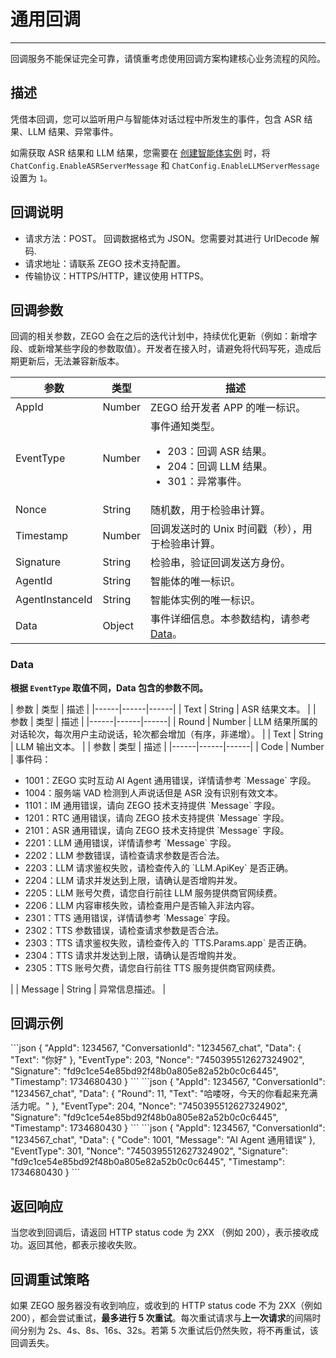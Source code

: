 
# 通用回调

- - -

<Warning title="注意">回调服务不能保证完全可靠，请慎重考虑使用回调方案构建核心业务流程的风险。</Warning>

## 描述

凭借本回调，您可以监听用户与智能体对话过程中所发生的事件，包含 ASR 结果、LLM 结果、异常事件。

<Note title="说明">

如需获取 ASR 结果和 LLM 结果，您需要在 [创建智能体实例](./../Agent%20Instance%20Management/CreateAgentInstance.mdx) 时，将 `ChatConfig.EnableASRServerMessage` 和 `ChatConfig.EnableLLMServerMessage` 设置为 `1`。
</Note>
## 回调说明

- 请求方法：POST。
    <Note title="说明">回调数据格式为 JSON。您需要对其进行 UrlDecode 解码.</Note>
- 请求地址：请联系 ZEGO 技术支持配置。
- 传输协议：HTTPS/HTTP，建议使用 HTTPS。

## 回调参数

<Note title="说明">回调的相关参数，ZEGO 会在之后的迭代计划中，持续优化更新（例如：新增字段、或新增某些字段的参数取值）。开发者在接入时，请避免将代码写死，造成后期更新后，无法兼容新版本。</Note>

| 参数 | 类型 | 描述 |
|------|------|------|
| AppId | Number | ZEGO 给开发者 APP 的唯一标识。 |
| EventType | Number | 事件通知类型。<ul><li>203：回调 ASR 结果。</li><li>204：回调 LLM 结果。</li><li>301：异常事件。</li></ul> |
| Nonce | String | 随机数，用于检验串计算。 |
| Timestamp | Number | 回调发送时的 Unix 时间戳（秒），用于检验串计算。 |
| Signature | String | 检验串，验证回调发送方身份。 |
| AgentId          | String | 智能体的唯一标识。   |
| AgentInstanceId  | String | 智能体实例的唯一标识。 |
| Data | Object | 事件详细信息。本参数结构，请参考 [Data](#data)。 |

### Data

**根据 `EventType` 取值不同，Data 包含的参数不同。**

<Tabs>
<Tab title="203">
| 参数 | 类型 | 描述 |
|------|------|------|
| Text | String | ASR 结果文本。 |
</Tab>
<Tab title="204">
| 参数 | 类型 | 描述 |
|------|------|------|
| Round | Number | LLM 结果所属的对话轮次，每次用户主动说话，轮次都会增加（有序，非递增）。 |
| Text | String | LLM 输出文本。 |
</Tab>
<Tab title="301">
| 参数 | 类型 | 描述 |
|------|------|------|
| Code | Number | 事件码：<ul><li>1001：ZEGO 实时互动 AI Agent 通用错误，详情请参考 `Message` 字段。</li><li>1004：服务端 VAD 检测到人声说话但是 ASR 没有识别有效文本。</li><li>1101：IM 通用错误，请向 ZEGO 技术支持提供 `Message` 字段。</li><li>1201：RTC 通用错误，请向 ZEGO 技术支持提供 `Message` 字段。</li><li>2101：ASR 通用错误，请向 ZEGO 技术支持提供 `Message` 字段。</li><li>2201：LLM 通用错误，详情请参考 `Message` 字段。</li><li>2202：LLM 参数错误，请检查请求参数是否合法。</li><li>2203：LLM 请求鉴权失败，请检查传入的 `LLM.ApiKey` 是否正确。</li><li>2204：LLM 请求并发达到上限，请确认是否增购并发。</li><li>2205：LLM 账号欠费，请您自行前往 LLM 服务提供商官网续费。</li><li>2206：LLM 内容审核失败，请检查用户是否输入非法内容。</li><li>2301：TTS 通用错误，详情请参考 `Message` 字段。</li><li>2302：TTS 参数错误，请检查请求参数是否合法。</li><li>2303：TTS 请求鉴权失败，请检查传入的 `TTS.Params.app` 是否正确。</li><li>2304：TTS 请求并发达到上限，请确认是否增购并发。</li><li>2305：TTS 账号欠费，请您自行前往 TTS 服务提供商官网续费。</li></ul> |
| Message | String | 异常信息描述。 |
</Tab>
</Tabs>

## 回调示例

<Tabs>
<Tab title="EventType 为 203">
```json
{
    "AppId": 1234567,
    "ConversationId": "1234567_chat",
    "Data": {
        "Text": "你好"
    },
    "EventType": 203,
    "Nonce": "7450395512627324902",
    "Signature": "fd9c1ce54e85bd92f48b0a805e82a52b0c0c6445",
    "Timestamp": 1734680430
}
```
</Tab>
<Tab title="EventType 为 204">
```json
{
    "AppId": 1234567,
    "ConversationId": "1234567_chat",
    "Data": {
        "Round": 11,
        "Text": "哈喽呀，今天的你看起来充满活力呢。"
    },
    "EventType": 204,
    "Nonce": "7450395512627324902",
    "Signature": "fd9c1ce54e85bd92f48b0a805e82a52b0c0c6445",
    "Timestamp": 1734680430
}
```
</Tab>
<Tab title="EventType 为 301">
```json
{
    "AppId": 1234567,
    "ConversationId": "1234567_chat",
    "Data": {
        "Code": 1001,
        "Message": "AI Agent 通用错误"
    },
    "EventType": 301,
    "Nonce": "7450395512627324902",
    "Signature": "fd9c1ce54e85bd92f48b0a805e82a52b0c0c6445",
    "Timestamp": 1734680430
}
```
</Tab>
</Tabs>

## 返回响应

当您收到回调后，请返回 HTTP status code 为 2XX （例如 200），表示接收成功。返回其他，都表示接收失败。

## 回调重试策略

如果 ZEGO 服务器没有收到响应，或收到的 HTTP status code 不为 2XX（例如 200），都会尝试重试，**最多进行 5 次重试**。每次重试请求与**上一次请求**的间隔时间分别为 2s、4s、8s、16s、32s。若第 5 次重试后仍然失败，将不再重试，该回调丢失。

